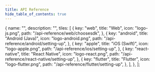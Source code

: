 ```yaml
---
title: API Reference
hide_table_of_contents: true
---
```



  {
    name: "",
    description: "",
    tiles: [
      {
        key: "web",
        title: "Web",
        icon: "logo-js.png",
        path: "/api-reference/web/choosesdk",
      },
      {
        key: "android",
        title: "Android (Java)",
        icon: "logo-android.png",
        path: "/api-reference/android/setting-up",
      },
      {
        key: "apple",
        title: "iOS (Swift)",
        icon: "logo-apple.png",
        path: "/api-reference/ios/setting-up",
      },
      {
        key: "react-native",
        title: "React Native",
        icon: "logo-react.png",
        path: "/api-reference/react-native/setting-up",
      },
      {
        key: "flutter",
        title: "Flutter",
        icon: "logo-flutter.png",
        path: "/api-reference/flutter/setting-up",
      },
    ],
  },
];

<Tiles tileGroups={tileGroupsData} />
